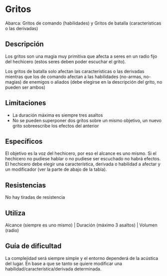 # Gritos

Abarca: Gritos de comando (habilidades) y Gritos de batalla (características o las derivadas)

## Descripción

Los gritos son una magia muy primitiva que afecta a seres en un radio fijo del hechicero (estos seres deben poder escuchar el grito). 

Los gritos de batalla solo afectan las características o las derivadas mientras que los de comando afectan a las habilidades (no-armas, no-magias) de enemigos o aliados (debe elegirse en la descripción del grito, no pueden ser ambos)

## Limitaciones

- La duración máxima es siempre tres asaltos
- No se pueden superponer dos gritos sobre un mismo objetivo, un nuevo grito sobreescribe los efectos del anterior

## Específicos

El objetivo es la voz del hechicero, por eso el alcance es uno mismo. Si el hechicero no pudiese hablar o no pudiese ser escuchado no habrá efectos. El hechicero debe elegir una característica, derivada o habilidad a afectar y un modificador (ver la parte de abajo de la tabla).

## Resistencias

No hay tiradas de resistencia

## Utiliza

Alcance (siempre es uno mismo) | Duración (máximo 3 asaltos) | Volumen (radio)

## Guía de dificultad

La complejidad será siempre simple y el entorno dependerá de la acústica del lugar. En base a que se tanto se quiere modificar una habilidad/característica/derivada determinada.
